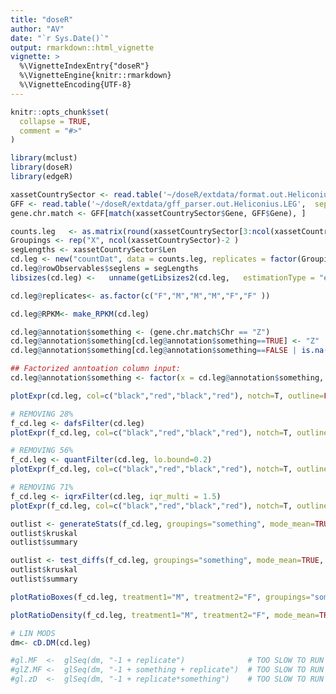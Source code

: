 ---
title: "doseR"
author: "AV"
date: "`r Sys.Date()`"
output: rmarkdown::html_vignette
vignette: >
  %\VignetteIndexEntry{"doseR"}
  %\VignetteEngine{knitr::rmarkdown}
  %\VignetteEncoding{UTF-8}
---

```{r setup, include = FALSE}
knitr::opts_chunk$set(
  collapse = TRUE,
  comment = "#>"
)
```


```{r}

library(mclust)
library(doseR)
library(edgeR)

xassetCountrySector <- read.table('~/doseR/extdata/format.out.Heliconius.LEG',  sep="\t", header=TRUE, as.is=TRUE)
GFF <- read.table('~/doseR/extdata/gff_parser.out.Heliconius.LEG',  sep="\t", header=TRUE, as.is=TRUE)
gene.chr.match <- GFF[match(xassetCountrySector$Gene, GFF$Gene), ]

counts.leg   <- as.matrix(round(xassetCountrySector[3:ncol(xassetCountrySector)] ))
Groupings <- rep("X", ncol(xassetCountrySector)-2 )
segLengths <- xassetCountrySector$Len
cd.leg <- new("countDat", data = counts.leg, replicates = factor(Groupings), groups = list(Groupings, Groupings), annotation = gene.chr.match  )
cd.leg@rowObservables$seglens = segLengths
libsizes(cd.leg) <-   unname(getLibsizes2(cd.leg,   estimationType = "edgeR"))

cd.leg@replicates<- as.factor(c("F","M","M","M","F","F" ))

cd.leg@RPKM<- make_RPKM(cd.leg)

cd.leg@annotation$something <- (gene.chr.match$Chr == "Z")
cd.leg@annotation$something[cd.leg@annotation$something==TRUE] <- "Z"
cd.leg@annotation$something[cd.leg@annotation$something==FALSE | is.na(cd.leg@annotation$something)] <- "A"

## Factorized anntoation column input:
cd.leg@annotation$something <- factor(x = cd.leg@annotation$something, levels = c("A", "Z"))

plotExpr(cd.leg, col=c("black","red","black","red"), notch=T, outline=FALSE, cex.axis=0.8, mode_mean=FALSE, LOG2=TRUE, clusterby_grouping=FALSE, groupings="something")

# REMOVING 28%
f_cd.leg <- dafsFilter(cd.leg)
plotExpr(f_cd.leg, col=c("black","red","black","red"), notch=T, outline=FALSE, cex.axis=0.8, mode_mean=FALSE, LOG2=TRUE, clusterby_grouping=FALSE, groupings="something")

# REMOVING 56%
f_cd.leg <- quantFilter(cd.leg, lo.bound=0.2) 
plotExpr(f_cd.leg, col=c("black","red","black","red"), notch=T, outline=FALSE, cex.axis=0.8, mode_mean=FALSE, LOG2=TRUE, clusterby_grouping=FALSE, groupings="something")

# REMOVING 71%
f_cd.leg <- iqrxFilter(cd.leg, iqr_multi = 1.5)
plotExpr(f_cd.leg, col=c("black","red","black","red"), notch=T, outline=FALSE, cex.axis=0.8, mode_mean=FALSE, LOG2=TRUE, clusterby_grouping=FALSE, groupings="something")

outlist <- generateStats(f_cd.leg, groupings="something", mode_mean=TRUE)
outlist$kruskal
outlist$summary

outlist <- test_diffs(f_cd.leg, groupings="something", mode_mean=TRUE,  treatment1="M", treatment2="F")
outlist$kruskal
outlist$summary

plotRatioBoxes(f_cd.leg, treatment1="M", treatment2="F", groupings="something", cex.axis=0.8, outline=FALSE)

plotRatioDensity(f_cd.leg, treatment1="M", treatment2="F", mode_mean=TRUE, LOG2=TRUE, col =c("black","red"), lty = 1, type = "l", groupings="something")

# LIN MODS
dm<- cD.DM(cd.leg)

#gl.MF  <-  glSeq(dm, "-1 + replicate")              # TOO SLOW TO RUN EVERY TIME..
#glZ.MF <-  glSeq(dm, "-1 + something + replicate")  # TOO SLOW TO RUN EVERY TIME..
#gl.zD  <-  glSeq(dm, "-1 + replicate*something")    # TOO SLOW TO RUN EVERY TIME..


```

